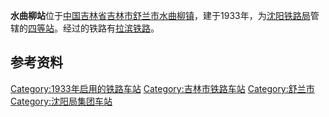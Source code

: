 {{Infobox China railway station
|车站名称 = 水曲柳站
|图片 = 
|图片介绍 = 
|其他名称 = 
|车站拼音 = Shuiquliu
|英文名称 = Shuiquliu Railway Station
|车站代码 = 62741
|电报码 = SQL<ref>{{cite book|author=铁道部电子计算技术中心, 铁道部运输局|title=铁路车站站名代码表：TMIS使用|publisher=中国铁道出版社|location=北京|year=1998|isbn=9787113030995|pages=159}}</ref>
|拼音码 = SQL
|车站位置 = [[吉林省|吉林省]][[吉林市|吉林市]][[舒兰市|舒兰市]][[水曲柳镇|水曲柳镇]]
|坐标 = {{coord|44.491838|127.050121|display=inline,title}}
|归属 = [[沈阳铁路局|沈阳铁路局]]
|线路 = [[拉滨铁路|拉滨铁路]]
|车站等级 = [[四等站_(中鐵)|四等站]]
|月台数目 = 
}}
'''水曲柳站'''位于[[中国|中国]][[吉林省|吉林省]][[吉林市|吉林市]][[舒兰市|舒兰市]][[水曲柳镇|水曲柳镇]]，建于1933年，为[[沈阳铁路局|沈阳铁路局]]管辖的[[四等站_(中鐵)|四等站]]。经过的铁路有[[拉滨铁路|拉滨铁路]]。

== 参考资料 ==
{{reflist}}

{{拉滨铁路}}
{{China-rail-stub}}
[[Category:1933年启用的铁路车站|Category:1933年启用的铁路车站]]
[[Category:吉林市铁路车站|Category:吉林市铁路车站]]
[[Category:舒兰市|Category:舒兰市]]
[[Category:沈阳局集团车站|Category:沈阳局集团车站]]